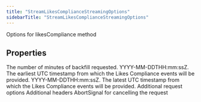 ```yaml
---
title: "StreamLikesComplianceStreamingOptions"
sidebarTitle: "StreamLikesComplianceStreamingOptions"
---
```


Options for likesCompliance method

## Properties

<ParamField name="backfillMinutes" type="number">
The number of minutes of backfill requested.
</ParamField>





<ParamField name="startTime" type="string">
YYYY-MM-DDTHH:mm:ssZ. The earliest UTC timestamp from which the Likes Compliance events will be provided.
</ParamField>





<ParamField name="endTime" type="string">
YYYY-MM-DDTHH:mm:ssZ. The latest UTC timestamp from which the Likes Compliance events will be provided.
</ParamField>





<ParamField name="requestOptions" type="[RequestOptions](/xdks/typescript/reference/interfaces/RequestOptions)">
Additional request options
</ParamField>





<ParamField name="headers" type="Record\<string, string\>">
Additional headers
</ParamField>





<ParamField name="signal" type="AbortSignal">
AbortSignal for cancelling the request
</ParamField>




